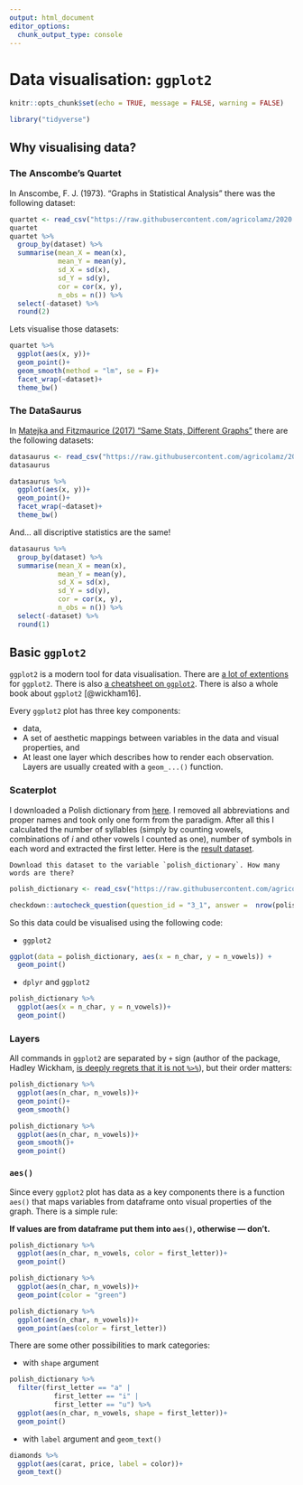 ```yaml
---
output: html_document
editor_options: 
  chunk_output_type: console
---
```

# Data visualisation: `ggplot2` {#ggplot2}

```r
knitr::opts_chunk$set(echo = TRUE, message = FALSE, warning = FALSE)
```

```r
library("tidyverse")
```

## Why visualising data?
### The Anscombe’s Quartet
In Anscombe, F. J. (1973). "Graphs in Statistical Analysis" there was the following dataset:

```r
quartet <- read_csv("https://raw.githubusercontent.com/agricolamz/2020.02_Naumburg_R/master/data/anscombe.csv")
quartet
quartet %>% 
  group_by(dataset) %>% 
  summarise(mean_X = mean(x),
            mean_Y = mean(y),
            sd_X = sd(x),
            sd_Y = sd(y),
            cor = cor(x, y),
            n_obs = n()) %>% 
  select(-dataset) %>% 
  round(2)
```

Lets visualise those datasets:

```r
quartet %>% 
  ggplot(aes(x, y))+
  geom_point()+
  geom_smooth(method = "lm", se = F)+
  facet_wrap(~dataset)+
  theme_bw()
```

### The DataSaurus
In [Matejka and Fitzmaurice (2017) "Same Stats, Different Graphs"](https://www.autodeskresearch.com/sites/default/files/SameStats-DifferentGraphs.pdf) there are the following datasets:

```r
datasaurus <- read_csv("https://raw.githubusercontent.com/agricolamz/2020.02_Naumburg_R/master/data/datasaurus.csv")
datasaurus
```

```r
datasaurus %>% 
  ggplot(aes(x, y))+
  geom_point()+
  facet_wrap(~dataset)+
  theme_bw()
```

And... all discriptive statistics are the same!

```r
datasaurus %>% 
  group_by(dataset) %>% 
  summarise(mean_X = mean(x),
            mean_Y = mean(y),
            sd_X = sd(x),
            sd_Y = sd(y),
            cor = cor(x, y),
            n_obs = n()) %>% 
  select(-dataset) %>% 
  round(1)
```

## Basic `ggplot2`

`ggplot2` is a modern tool for data visualisation. There are [a lot of extentions](http://www.ggplot2-exts.org/gallery/) for `ggplot2`. There is also [a cheatsheet on `ggplot2`](https://github.com/rstudio/cheatsheets/raw/master/data-visualization-2.1.pdf). There is also a whole book about `ggplot2` [@wickham16].

Every `ggplot2` plot has three key components:

* data,
* A set of aesthetic mappings between variables in the data and visual properties, and
* At least one layer which describes how to render each observation. Layers
are usually created with a `geom_...()` function.

### Scaterplot

I downloaded a Polish dictionary from [here](https://sjp.pl/slownik/odmiany/). I removed all abbreviations and proper names and took only one form from the paradigm. After all this I calculated the number of syllables (simply by counting vowels, combinations of *i* and other vowels I counted as one), number of symbols in each word and extracted the first letter. Here is the [result dataset](https://raw.githubusercontent.com/agricolamz/2020.02_Naumburg_R/master/data/polish_dictionary.csv).

```block
Download this dataset to the variable `polish_dictionary`. How many words are there?
```

```r
polish_dictionary <- read_csv("https://raw.githubusercontent.com/agricolamz/2020.02_Naumburg_R/master/data/polish_dictionary.csv")
```


```r
checkdown::autocheck_question(question_id = "3_1", answer =  nrow(polish_dictionary))
```

So this data could be visualised using the following code:

* `ggplot2`
```r
ggplot(data = polish_dictionary, aes(x = n_char, y = n_vowels)) +
  geom_point()
```

* `dplyr` and `ggplot2`
```r
polish_dictionary %>%
  ggplot(aes(x = n_char, y = n_vowels))+
  geom_point()
```

### Layers

All commands in `ggplot2` are separated by `+` sign (author of the package, Hadley Wickham, [is deeply regrets that it is not `%>%`](https://www.youtube.com/watch?v=vYwXMnC03I4)), but their order matters:

```r
polish_dictionary %>%
  ggplot(aes(n_char, n_vowels))+
  geom_point()+
  geom_smooth()
```

```r
polish_dictionary %>%
  ggplot(aes(n_char, n_vowels))+
  geom_smooth()+
  geom_point()
```

### `aes()`

Since every `ggplot2` plot has data as a key components there is a function `aes()` that maps variables from dataframe onto visual properties of the graph. There is a simple rule:

**If values are from dataframe put them into `aes()`, otherwise --- don't.**

```r
polish_dictionary %>%
  ggplot(aes(n_char, n_vowels, color = first_letter))+
  geom_point()
```

```r
polish_dictionary %>%
  ggplot(aes(n_char, n_vowels))+
  geom_point(color = "green")
```

```r
polish_dictionary %>%
  ggplot(aes(n_char, n_vowels))+
  geom_point(aes(color = first_letter))
```

There are some other possibilities to mark categories:

* with `shape` argument

```r
polish_dictionary %>%
  filter(first_letter == "a" |
           first_letter == "i" |
           first_letter == "u") %>% 
  ggplot(aes(n_char, n_vowels, shape = first_letter))+
  geom_point()
```

* with `label` argument and `geom_text()`

```r
diamonds %>%
  ggplot(aes(carat, price, label = color))+
  geom_text()
```


